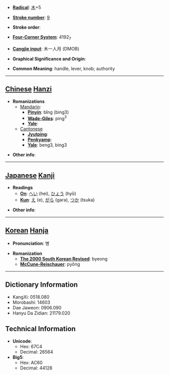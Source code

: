 * '''[[Wiktionary:Chinese radical index| Radical]]''': [[Wiktionary:Chinese radical index 木|木]]+5

* '''[[Wiktionary:Chinese total strokes index|Stroke number]]''': [[Wiktionary:Chinese total strokes index 9|9]]

* '''Stroke order''': 

* '''[[Wiktionary:Chinese four corner index|Four-Corner System]]''': 4192<sub>7</sub>

* '''[[Wiktionary:Chinese Cangjie index|Cangjie input]]''': 木一人月 (DMOB)

* '''Graphical Significance and Origin''': 

* '''Common Meaning''': handle, lever, knob; authority

----

== [[Chinese]] [[Hanzi]] ==

* '''Romanizations'''
** [[Mandarin]]:
*** '''[[Pinyin]]''': bǐng (bing3)
*** '''[[Wade-Giles]]''': ping<sup>3</sup>
*** '''[[Yale]]''': 
**[[Cantonese]]
***'''[[Jyutping]]''':
***'''[[Penkyamp]]''': 
***'''[[Yale]]''': beng3, bing3

* '''Other info''': 

----

== [[Japanese]] [[Kanji]] ==

* '''Readings'''
** '''[[On]]''': [[へい]] (hei), [[ひょう]] (hyō)
** '''[[Kun]]''': [[え]] (e), [[がら]] (gara), [[つか]] (tsuka)

* '''Other info''':  

----

== [[Korean]] [[Hanja]] ==

* '''Pronunciation''': 병

* '''Romanization'''
** '''[[The 2000 South Korean Revised Romanization|The 2000 South Korean Revised]]''': byeong
** '''[[McCune-Reischauer]]''': pyŏng

----

== Dictionary Information ==

* KangXi: 0518.080
* Morobashi: 14603
* Dae Jaweon: 0906.090
* Hanyu Da Zidian: 21179.020

== Technical Information ==

* '''Unicode''':
** Hex: 67C4
** Decimal: 26564
* '''Big5''':
** Hex: AC60
** Decimal: 44128
